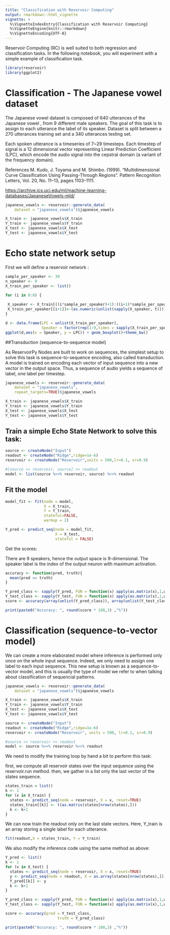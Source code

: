 ```yaml
---
title: "Classification with Reservoir Computing"
output: rmarkdown::html_vignette
vignette: >
  %\VignetteIndexEntry{Classification with Reservoir Computing}
  %\VignetteEngine{knitr::rmarkdown}
  %\VignetteEncoding{UTF-8}
---
```


Reservoir Computing (RC) is well suited to both regression and classification tasks. In the following notebook, you will experiment with a simple example of classification task.

```r
library(reservoir)
library(ggplot2)
```

# Classification - The Japanese vowel dataset

The Japanese vowel dataset is composed of 640 utterances of the Japanese vowel \ae, from 9 different male speakers. The goal of this task is to assign to each utterance the label of its speaker. Dataset is split between a 270 utterances training set and a 340 utterances testing set.

Each spoken utterance is a timeseries of 7\~29 timesteps. Each timestep of signal is a 12 dimensional vector representing Linear Prediction Coefficient (LPC), which encode the audio signal into the cepstral domain (a variant of the frequency domain).

References M. Kudo, J. Toyama and M. Shimbo. (1999). "Multidimensional Curve Classification Using Passing-Through Regions". Pattern Recognition Letters, Vol. 20, No. 11--13, pages 1103--1111.

<https://archive.ics.uci.edu/ml/machine-learning-databases/JapaneseVowels-mld/>

```r
japanese_vowels <- reservoir::generate_data(
    dataset = "japanese_vowels")$japanese_vowels

X_train <- japanese_vowels$X_train
Y_train <- japanese_vowels$Y_train
X_test <- japanese_vowels$X_test
Y_test <- japanese_vowels$Y_test
```

# Echo state network setup

First we will define a reservoir network :

```r
sample_per_speaker <- 30
n_speaker <- 9
X_train_per_speaker <- list()

for (i in 0:8) {
  
 X_speaker <- X_train[((i*sample_per_speaker)+1):((i+1)*sample_per_speaker)]
 X_train_per_speaker[[i+1]]<-(as.numeric(unlist(sapply(X_speaker, t))))
}
```

```r
d <- data.frame(LPC = unlist(X_train_per_speaker), 
                Speaker = factor(rep(1:9,times = sapply(X_train_per_speaker,length))))
ggplot(d,aes(x = Speaker, y = LPC)) + geom_boxplot()+theme_bw()
```

##Transduction (sequence-to-sequence model) 

As ReservoirPy Nodes are built to work on sequences, the simplest setup to solve this task is sequence-to-sequence encoding, also called transduction. A model is trained on encoding each vector of input sequence into a new vector in the output space. Thus, a sequence of audio yields a sequence of label, one label per timestep.

```r
japanese_vowels <- reservoir::generate_data(
    dataset = "japanese_vowels",
    repeat_targets=TRUE)$japanese_vowels

X_train <- japanese_vowels$X_train
Y_train <- japanese_vowels$Y_train
X_test <- japanese_vowels$X_test
Y_test <- japanese_vowels$Y_test
```

## Train a simple Echo State Network to solve this task:

```r
source <- createNode("Input")
readout <- createNode("Ridge",ridge=1e-6)
reservoir <- createNode("Reservoir",units = 500,lr=0.1, sr=0.9)

#[source >> reservoir, source] >> readout
model <- list(source %>>% reservoir, source) %>>% readout
```

## Fit the model

```r
model_fit <- fit(node = model,
                 X = X_train,
                 Y = Y_train,
                 stateful=FALSE,
                 warmup = 2)

Y_pred <- predict_seq(node = model_fit, 
                      X = X_test,
                      stateful = FALSE)
```

Get the scores:

There are 9 speakers, hence the output space is 9-dimensional. The speaker label is the index of the output neuron with maximum activation.

```r
accuracy <- function(pred, truth){
  mean(pred == truth)
}
```


```r
Y_pred_class <- sapply(Y_pred, FUN = function(x) apply(as.matrix(x),1,which.max))
Y_test_class <- sapply(Y_test, FUN = function(x) apply(as.matrix(x),1,which.max))
score <- accuracy(array(unlist(Y_pred_class)), array(unlist(Y_test_class)))

print(paste0("Accuracy: ", round(score * 100,3) ,"%"))
```




# Classification (sequence-to-vector model)

We can create a more elaborated model where inference is performed only once on the whole input sequence. Indeed, we only need to assign one label to each input sequence. This new setup is known as a sequence-to-vector model, and this is usually the type of model we refer to when talking about classification of sequencial patterns.

```r
japanese_vowels <- reservoir::generate_data(
    dataset = "japanese_vowels")$japanese_vowels

X_train <- japanese_vowels$X_train
Y_train <- japanese_vowels$Y_train
X_test <- japanese_vowels$X_test
Y_test <- japanese_vowels$Y_test
```


```r
source <- createNode("Input")
readout <- createNode("Ridge",ridge=1e-6)
reservoir <- createNode("Reservoir", units = 500, lr=0.1, sr=0.9)

#source >> reservoir >> readout
model <- source %>>% reservoir %>>% readout
```

We need to modify the training loop by hand a bit to perform this task:

first, we compute all reservoir states over the input sequence using the reservoir.run method. then, we gather in a list only the last vector of the states sequence.

```r
states_train = list()
k <- 1
for (x in X_train) {
  states <- predict_seq(node = reservoir, X = x, reset=TRUE)
  states_train[[k]] <- t(as.matrix(states[nrow(states),]))
  k <- k+1
}

```

We can now train the readout only on the last state vectors. Here, Y_train is an array storing a single label for each utterance.


```r
fit(readout,X = states_train, Y = Y_train)
```

We also modify the inference code using the same method as above:

```r
Y_pred <- list()
k <- 1
for (x in X_test) {
  states <- predict_seq(node = reservoir, X = x, reset=TRUE)
  y <- predict_seq(node = readout, X = as.array(states[nrow(states),]))
  Y_pred[[k]] <- y
  k <- k+1
}
```


```r
Y_pred_class <- sapply(Y_pred, FUN = function(x) apply(as.matrix(x),1,which.max))
Y_test_class <- sapply(Y_test, FUN = function(x) apply(as.matrix(x),1,which.max))

score <- accuracy(pred = Y_test_class,
                       truth = Y_pred_class)

print(paste0("Accuracy: ", round(score * 100,3) ,"%"))
```



